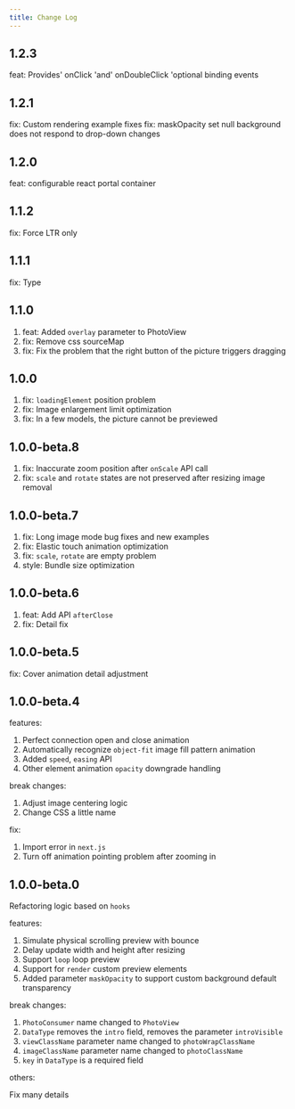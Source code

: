 ```yaml
---
title: Change Log
---
```


## 1.2.3

feat: Provides' onClick 'and' onDoubleClick 'optional binding events

## 1.2.1

fix: Custom rendering example fixes
fix: maskOpacity set null background does not respond to drop-down changes

## 1.2.0

feat: configurable react portal container

## 1.1.2

fix: Force LTR only

## 1.1.1

fix: Type

## 1.1.0

1. feat: Added `overlay` parameter to PhotoView
2. fix: Remove css sourceMap
3. fix: Fix the problem that the right button of the picture triggers dragging

## 1.0.0

1. fix: `loadingElement` position problem
2. fix: Image enlargement limit optimization
3. fix: In a few models, the picture cannot be previewed

## 1.0.0-beta.8

1. fix: Inaccurate zoom position after `onScale` API call
2. fix: `scale` and `rotate` states are not preserved after resizing image removal

## 1.0.0-beta.7

1. fix: Long image mode bug fixes and new examples
2. fix: Elastic touch animation optimization
3. fix: `scale`, `rotate` are empty problem
4. style: Bundle size optimization

## 1.0.0-beta.6

1. feat: Add API `afterClose`
2. fix: Detail fix

## 1.0.0-beta.5

fix: Cover animation detail adjustment

## 1.0.0-beta.4

features:

1. Perfect connection open and close animation
2. Automatically recognize `object-fit` image fill pattern animation
3. Added `speed`, `easing` API
4. Other element animation `opacity` downgrade handling

break changes:

1. Adjust image centering logic
2. Change CSS a little name

fix:

1. Import error in `next.js`
2. Turn off animation pointing problem after zooming in

## 1.0.0-beta.0

Refactoring logic based on `hooks`

features:

1. Simulate physical scrolling preview with bounce
2. Delay update width and height after resizing
3. Support `loop` loop preview
4. Support for `render` custom preview elements
5. Added parameter `maskOpacity` to support custom background default transparency

break changes:

1. `PhotoConsumer` name changed to `PhotoView`
2. `DataType` removes the `intro` field, removes the parameter `introVisible`
3. `viewClassName` parameter name changed to `photoWrapClassName`
4. `imageClassName` parameter name changed to `photoClassName`
5. `key` in `DataType` is a required field

others:

Fix many details
